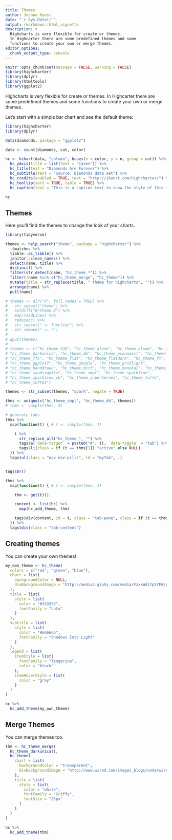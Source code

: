 ```yaml
---
title: Themes
author: Joshua Kunst
date: "`r Sys.Date()`"
output: rmarkdown::html_vignette
description: >
  Highcharts is very flexible for create or themes.
  In Highcarter there are some predefined themes and some 
  functions to create your own or merge themes.
editor_options: 
  chunk_output_type: console
---
```


<script>
$(document).ready(function(){ 
  el = $(".page-header > h1")
  icon = "paint-brush"
  text = el.text()
  text_new = "<span class=\"fa fa-" + icon  + "\"></span> " + text
  el.html(text_new) 
}) ;
</script>

```r
knitr::opts_chunk$set(message = FALSE, warning = FALSE)
library(highcharter)
library(dplyr)
library(htmltools)
library(ggplot2)
```

Highcharts is very flexible for create or themes.
In Highcarter there are some predefined themes and some 
functions to create your own or merge themes.

Let's start with a simple bar chart and see the default theme:

```r
library(highcharter)
library(dplyr)

data(diamonds, package = "ggplot2")

data <- count(diamonds, cut, color)

hc <- hchart(data, "column", hcaes(x = color, y = n, group = cut)) %>%
  hc_yAxis(title = list(text = "Cases")) %>%
  hc_title(text = "Diamonds Are Forever") %>%
  hc_subtitle(text = "Source: Diamonds data set") %>%
  hc_credits(enabled = TRUE, text = "http://jkunst.com/highcharter/") %>%
  hc_tooltip(sort = TRUE, table = TRUE) %>% 
  hc_caption(text = "This is a caption text to show the style of this type of text")

hc
```


## Themes

Here you'll find the themes to change the look of your charts.

```r
library(tidyverse)

themes <- help.search("theme", package = "highcharter") %>%
  .$matches %>%
  tibble::as_tibble() %>%
  janitor::clean_names() %>%
  select(name, title) %>%
  distinct() %>%
  filter(str_detect(name, "hc_theme_*")) %>%
  filter(!name %in% c("hc_theme_merge", "hc_theme")) %>%
  mutate(title = str_replace(title, " theme for highcharts", "")) %>%
  arrange(name) %>% 
  pull(name)

# themes <- dir("R", full.names = TRUE) %>%
#   str_subset("theme") %>%
#   setdiff("R/theme.R") %>%
#   map(readLines) %>%
#   reduce(c) %>%
#   str_subset(" <- function") %>%
#   str_remove(" <-.*")
#
# dput(themes)
# 
# themes <- c("hc_theme_538", "hc_theme_alone", "hc_theme_bloom", "hc_theme_chalk", 
# "hc_theme_darkunica", "hc_theme_db", "hc_theme_economist", "hc_theme_elementary", 
# "hc_theme_ffx", "hc_theme_flat", "hc_theme_flatdark", "hc_theme_ft", 
# "hc_theme_ggplot2", "hc_theme_google", "hc_theme_gridlight", 
# "hc_theme_handdrawn", "hc_theme_hcrt", "hc_theme_monokai", "hc_theme_null", 
# "hc_theme_sandsignika", "hc_theme_smpl", "hc_theme_sparkline", 
# "hc_theme_sparkline_vb", "hc_theme_superheroes", "hc_theme_tufte", 
# "hc_theme_tufte2")

themes <- str_subset(themes, "spark", negate = TRUE)

thms <- unique(c("hc_theme_smpl", "hc_theme_db", themes))
# thms <- sample(thms, 5)

# generate tabs
thms %>%
  map(function(t) { # t <- sample(thms, 1)

    t %>%
      str_replace_all("hc_theme_", "") %>%
      tags$a(`data-target` = paste0("#", t), `data-toggle` = "tab") %>%
      tags$li(class = if (t == thms[1]) "active" else NULL)
  }) %>%
  tags$ul(class = "nav nav-pills", id = "myTab", .)


tags$br()

thms %>%
  map(function(t) { # t <- sample(thms, 1)

    thm <- get(t)()

    content <- list(hc) %>%
      map(hc_add_theme, thm)

    tags$div(content, id = t, class = "tab-pane", class = if (t == thms[1]) "active" else NULL)
  }) %>%
  tags$div(class = "tab-content")
```


## Creating themes

You can create your own themes!

```r
my_own_theme <- hc_theme(
  colors = c("red", "green", "blue"),
  chart = list(
    backgroundColor = NULL,
    divBackgroundImage = "http://media3.giphy.com/media/FzxkWdiYp5YFW/giphy.gif"
  ),
  title = list(
    style = list(
      color = "#333333",
      fontFamily = "Lato"
    )
  ),
  subtitle = list(
    style = list(
      color = "#666666",
      fontFamily = "Shadows Into Light"
    )
  ),
  legend = list(
    itemStyle = list(
      fontFamily = "Tangerine",
      color = "black"
    ),
    itemHoverStyle = list(
      color = "gray"
    )
  )
)

hc %>%
  hc_add_theme(my_own_theme)
```

## Merge Themes

You can merge themes too.

```r
thm <- hc_theme_merge(
  hc_theme_darkunica(),
  hc_theme(
    chart = list(
      backgroundColor = "transparent",
      divBackgroundImage = "http://www.wired.com/images_blogs/underwire/2013/02/xwing-bg.gif"
    ),
    title = list(
      style = list(
        color = "white",
        fontFamily = "Griffy",
        fontSize = "25px"
      )
    )
  )
)

hc %>%
  hc_add_theme(thm)
```
